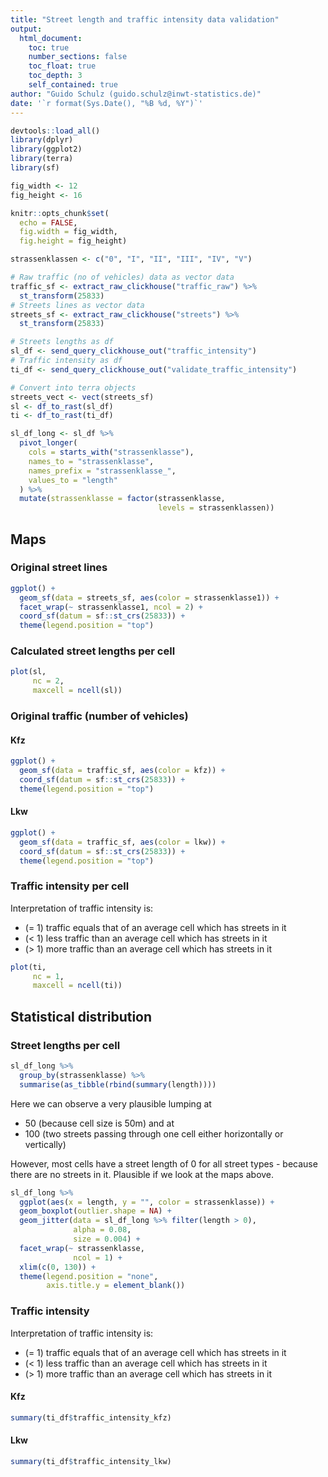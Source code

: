 ```yaml
---
title: "Street length and traffic intensity data validation"
output: 
  html_document:
    toc: true
    number_sections: false
    toc_float: true
    toc_depth: 3
    self_contained: true
author: "Guido Schulz (guido.schulz@inwt-statistics.de)"
date: '`r format(Sys.Date(), "%B %d, %Y")`'
---
```


```r
devtools::load_all()
library(dplyr)
library(ggplot2)
library(terra)
library(sf)

fig_width <- 12
fig_height <- 16

knitr::opts_chunk$set(
  echo = FALSE,
  fig.width = fig_width,
  fig.height = fig_height)
```

```r
strassenklassen <- c("0", "I", "II", "III", "IV", "V")

# Raw traffic (no of vehicles) data as vector data
traffic_sf <- extract_raw_clickhouse("traffic_raw") %>%
  st_transform(25833)
# Streets lines as vector data
streets_sf <- extract_raw_clickhouse("streets") %>%
  st_transform(25833)

# Streets lengths as df
sl_df <- send_query_clickhouse_out("traffic_intensity")
# Traffic intensity as df
ti_df <- send_query_clickhouse_out("validate_traffic_intensity")

# Convert into terra objects
streets_vect <- vect(streets_sf)
sl <- df_to_rast(sl_df)
ti <- df_to_rast(ti_df)
```

```r
sl_df_long <- sl_df %>%
  pivot_longer(
    cols = starts_with("strassenklasse"),
    names_to = "strassenklasse",
    names_prefix = "strassenklasse_",
    values_to = "length"
  ) %>%
  mutate(strassenklasse = factor(strassenklasse,
                                 levels = strassenklassen))
```

## Maps

### Original street lines

```r
ggplot() +
  geom_sf(data = streets_sf, aes(color = strassenklasse1)) +
  facet_wrap(~ strassenklasse1, ncol = 2) +
  coord_sf(datum = sf::st_crs(25833)) +
  theme(legend.position = "top")
```

### Calculated street lengths per cell

```r
plot(sl,
     nc = 2,
     maxcell = ncell(sl)) 
```

### Original traffic (number of vehicles)

#### Kfz

```r
ggplot() +
  geom_sf(data = traffic_sf, aes(color = kfz)) +
  coord_sf(datum = sf::st_crs(25833)) +
  theme(legend.position = "top")
```

#### Lkw

```r
ggplot() +
  geom_sf(data = traffic_sf, aes(color = lkw)) +
  coord_sf(datum = sf::st_crs(25833)) +
  theme(legend.position = "top")
```

### Traffic intensity per cell 

Interpretation of traffic intensity is:

* (= 1) traffic equals that of an average cell which has streets in it
* (< 1) less traffic than an average cell which has streets in it
* (> 1) more traffic than an average cell which has streets in it


```r
plot(ti,
     nc = 1,
     maxcell = ncell(ti))
```


##  Statistical distribution

### Street lengths per cell

```r
sl_df_long %>% 
  group_by(strassenklasse) %>% 
  summarise(as_tibble(rbind(summary(length))))
```

Here we can observe a very plausible lumping at 

* 50 (because cell size is 50m) and at 
* 100 (two streets passing through one cell either horizontally or vertically)

However, most cells have a street length of 0 for all street types - because
there are no streets in it. Plausible if we look at the maps above.

```r
sl_df_long %>%
  ggplot(aes(x = length, y = "", color = strassenklasse)) +
  geom_boxplot(outlier.shape = NA) +
  geom_jitter(data = sl_df_long %>% filter(length > 0),
              alpha = 0.08,
              size = 0.004) +
  facet_wrap(~ strassenklasse,
              ncol = 1) +
  xlim(c(0, 130)) +
  theme(legend.position = "none",
        axis.title.y = element_blank())
```

### Traffic intensity

Interpretation of traffic intensity is:

* (= 1) traffic equals that of an average cell which has streets in it
* (< 1) less traffic than an average cell which has streets in it
* (> 1) more traffic than an average cell which has streets in it

#### Kfz

```r
summary(ti_df$traffic_intensity_kfz)
```
#### Lkw

```r
summary(ti_df$traffic_intensity_lkw)
```
